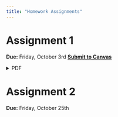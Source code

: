 ```yaml
---
title: "Homework Assignments"
---
```


# Assignment 1 
**Due:** Friday, October 3rd
[**Submit to Canvas**](https://canvas.uoregon.edu/courses/274671/assignments/1922386){target="_blank"}
```{=html}
<details>
  <summary>PDF</summary>
  <a class="btn btn-primary btn-lg cv-download" href="01_Intro/main.pdf" target="_blank">
    <i class="fa-solid fa-file-arrow-down"></i>&ensp;Download
  </a>
  <div class="embed-container">
    <iframe src="01_Intro/main.pdf" style="border: 0.5px" height="1000" width="800"></iframe>
  </div>
</details>
```

# Assignment 2
**Due:** Friday, October 25th